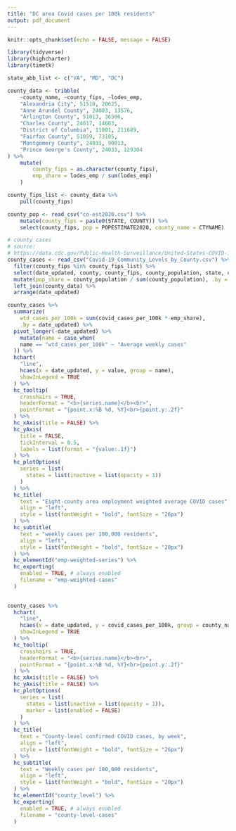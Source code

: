 ```yaml
---
title: "DC area Covid cases per 100k residents"
output: pdf_document
--- 
```


```r
knitr::opts_chunk$set(echo = FALSE, message = FALSE)

library(tidyverse)
library(highcharter)
library(timetk)

state_abb_list <- c("VA", "MD", "DC")

county_data <- tribble(
    ~county_name, ~county_fips, ~lodes_emp,
    "Alexandria City", 51510, 20625,
    "Anne Arundel County", 24003, 13576,
    "Arlington County", 51013, 36506,
    "Charles County", 24017, 14663,
    "District of Columbia", 11001, 211689,
    "Fairfax County", 51059, 73105,
    "Montgomery County", 24031, 90013,
    "Prince George's County", 24033, 129304
) %>%
    mutate(
        county_fips = as.character(county_fips),
        emp_share = lodes_emp / sum(lodes_emp)
    )

county_fips_list <- county_data %>%
    pull(county_fips)

county_pop <- read_csv("co-est2020.csv") %>%
    mutate(county_fips = paste0(STATE, COUNTY)) %>%
    select(county_fips, pop = POPESTIMATE2020, county_name = CTYNAME)

# county cases
# source:
# https://data.cdc.gov/Public-Health-Surveillance/United-States-COVID-19-Community-Levels-by-County/3nnm-4jni
county_cases <- read_csv("Covid-19_Community_Levels_by_County.csv") %>%
  filter(county_fips %in% county_fips_list) %>%
  select(date_updated, county, county_fips, county_population, state, covid_cases_per_100k) %>% 
  mutate(pop_share = county_population / sum(county_population), .by = date_updated) %>%
  left_join(county_data) %>% 
  arrange(date_updated)

```

```r
county_cases %>% 
  summarize(
    wtd_cases_per_100k = sum(covid_cases_per_100k * emp_share), 
    .by = date_updated) %>% 
  pivot_longer(-date_updated) %>% 
    mutate(name = case_when(
    name == "wtd_cases_per_100k" ~ "Average weekly cases"
  )) %>% 
  hchart(
    "line", 
    hcaes(x = date_updated, y = value, group = name),
    showInLegend = TRUE
  ) %>%
  hc_tooltip(
    crosshairs = TRUE, 
    headerFormat = "<b>{series.name}</b><br>",
    pointFormat = "{point.x:%B %d, %Y}<br>{point.y:.2f}"
  ) %>% 
  hc_xAxis(title = FALSE) %>% 
  hc_yAxis(
    title = FALSE,
    tickInterval = 0.5,
    labels = list(format = "{value:.1f}")
  ) %>% 
  hc_plotOptions(
    series = list(
      states = list(inactive = list(opacity = 1))
    )
  ) %>% 
  hc_title(
    text = "Eight-county area employment weighted average COVID cases",
    align = "left",
    style = list(fontWeight = "bold", fontSize = "26px")
  ) %>% 
  hc_subtitle(
    text = "weekly cases per 100,000 residents",
    align = "left",
    style = list(fontWeight = "bold", fontSize = "20px")
  ) %>% 
  hc_elementId("emp-weighted-series") %>% 
  hc_exporting(
    enabled = TRUE, # always enabled
    filename = "emp-weighted-cases"
  )
  
```
```r
county_cases %>% 
  hchart(
    "line", 
    hcaes(x = date_updated, y = covid_cases_per_100k, group = county_name),
    showInLegend = TRUE
  ) %>% 
  hc_tooltip(
    crosshairs = TRUE, 
    headerFormat = "<b>{series.name}</b><br>",
    pointFormat = "{point.x:%B %d, %Y}<br>{point.y:.2f}"
  ) %>% 
  hc_xAxis(title = FALSE) %>% 
  hc_yAxis(title = FALSE) %>% 
  hc_plotOptions(
    series = list(
      states = list(inactive = list(opacity = 1)),
      marker = list(enabled = FALSE)
    )
  ) %>% 
  hc_title(
    text = "County-level confirmed COVID cases, by week",
    align = "left",
    style = list(fontWeight = "bold", fontSize = "26px")
  ) %>% 
  hc_subtitle(
    text = "Weekly cases per 100,000 residents",
    align = "left",
    style = list(fontWeight = "bold", fontSize = "20px")
  ) %>% 
  hc_elementId("county_level") %>% 
  hc_exporting(
    enabled = TRUE, # always enabled
    filename = "county-level-cases"
  )
```
